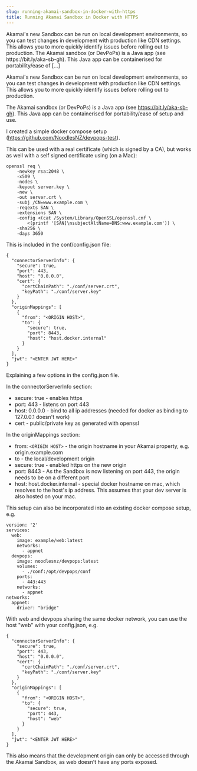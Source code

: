 ---
slug: running-akamai-sandbox-in-docker-with-https
title: Running Akamai Sandbox in Docker with HTTPS
---
<p>Akamai's new Sandbox can be run on local development environments, so you can test changes in development with production like CDN settings. This allows you to more quickly identify issues before rolling out to production. The Akamai sandbox (or DevPoPs) is a Java app (see https://bit.ly/aka-sb-gh). This Java app can be containerised for portability/ease of [&hellip;]</p>


<!--truncate-->
Akamai's new Sandbox can be run on local development environments, so you can test changes in development with production like CDN settings. This allows you to more quickly identify issues before rolling out to production.  

The Akamai sandbox (or DevPoPs) is a Java app (see <a href="https://bit.ly/aka-sb-gh" rel="noopener" target="_blank">https://bit.ly/aka-sb-gh</a>). This Java app can be containerised for portability/ease of setup and use.  

I created a simple docker compose setup (<a href="https://github.com/NoodlesNZ/devpops-test" rel="noopener" target="_blank">https://github.com/NoodlesNZ/devpops-test</a>).  

This can be used with a real certificate (which is signed by a CA), but works as well with a self signed certificate using (on a Mac):  

```
openssl req \
    -newkey rsa:2048 \
    -x509 \
    -nodes \
    -keyout server.key \
    -new \
    -out server.crt \
    -subj /CN=www.example.com \
    -reqexts SAN \
    -extensions SAN \
    -config <(cat /System/Library/OpenSSL/openssl.cnf \
        <(printf '[SAN]\nsubjectAltName=DNS:www.example.com')) \
    -sha256 \
    -days 3650
```
This is included in the conf/config.json file:  

```
{
  "connectorServerInfo": {
    "secure": true,
    "port": 443,
    "host": "0.0.0.0",
    "cert": {
      "certChainPath": "./conf/server.crt",
      "keyPath": "./conf/server.key"
    }
  },
  "originMappings": [
    {
      "from": "<ORIGIN HOST>",
      "to": {
        "secure": true,
        "port": 8443,
        "host": "host.docker.internal"
      }
    }
  ],
  "jwt": "<ENTER JWT HERE>"
}
```
Explaining a few options in the config.json file.  

In the connectorServerInfo section:
- secure: true - enables https
- port: 443 - listens on port 443
- host: 0.0.0.0 - bind to all ip addresses (needed for docker as binding to 127.0.0.1 doesn't work)
- cert - public/private key as generated with openssl  

In the originMappings section:
- from: `<ORIGIN HOST>` - the origin hostname in your Akamai property, e.g. origin.example.com
- to - the local/development origin
- secure: true - enabled https on the new origin
- port: 8443 - As the Sandbox is now listening on port 443, the origin needs to be on a different port
- host: host.docker.internal - special docker hostname on mac, which resolves to the host's ip address. This assumes that your dev server is also hosted on your mac.  

This setup can also be incorporated into an existing docker compose setup, e.g.  

```
version: '2'
services:
  web:
    image: example/web:latest
    networks:
      - appnet
  devpops:
    image: noodlesnz/devpops:latest
    volumes:
      - ./conf:/opt/devpops/conf
    ports:
      - 443:443
    networks:
      - appnet
networks:
  appnet:
    driver: "bridge"
```
With web and devpops sharing the same docker network, you can use the host "web" with your config.json, e.g.  

```
{
  "connectorServerInfo": {
    "secure": true,
    "port": 443,
    "host": "0.0.0.0",
    "cert": {
      "certChainPath": "./conf/server.crt",
      "keyPath": "./conf/server.key"
    }
  },
  "originMappings": [
    {
      "from": "<ORIGIN HOST>",
      "to": {
        "secure": true,
        "port": 443,
        "host": "web"
      }
    }
  ],
  "jwt": "<ENTER JWT HERE>"
}
```
This also means that the development origin can only be accessed through the Akamai Sandbox, as web doesn't have any ports exposed.  

